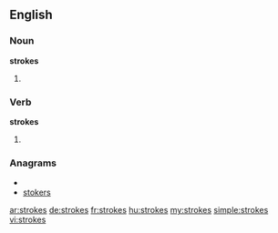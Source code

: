==English==

===Noun===
'''strokes'''

# {{plural of|[[stroke]]}}

===Verb===
'''strokes'''

# {{third-person singular of|[[stroke]]}}

===Anagrams===
* {{alphagram|ekorsst}}
* [[stokers#English|stokers]]

[[ar:strokes]]
[[de:strokes]]
[[fr:strokes]]
[[hu:strokes]]
[[my:strokes]]
[[simple:strokes]]
[[vi:strokes]]